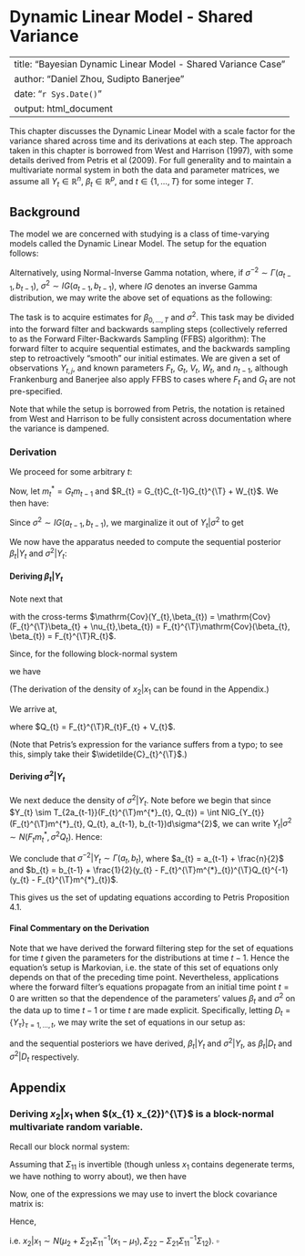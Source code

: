 # Dynamic Linear Model - Shared Variance

---
title: "Bayesian Dynamic Linear Model - Shared Variance Case"
author: "Daniel Zhou, Sudipto Banerjee"
date: "`r Sys.Date()`"
output: html_document
---

This chapter discusses the Dynamic Linear Model with a scale factor for the variance shared across time and its derivations at each step. The approach taken in this chapter is borrowed from West and Harrison (1997), with some details derived from Petris et al (2009). For full generality and to maintain a multivariate normal system in both the data and parameter matrices, we assume all $Y_{t} \in \mathbb{R}^{n}$, $\beta_{t} \in \mathbb{R}^{p}$, and $t \in \{1,\ldots,T\}$ for some integer $T$.


## Background

The model we are concerned with studying is a class of time-varying models called the Dynamic Linear Model. The setup for the equation follows:

\begin{eqnarray*}
Y_{t}\vert\beta_{t}, \sigma^{2} &\sim& N(F_{t}^{\T}\beta_{t}, \sigma^{2}V_{t})\\
\beta_{t}\vert \beta_{t-1},\sigma^{2} &\sim& N(G_{t}\beta_{t-1}, \sigma^{2}W_{t})\\
\sigma^{-2} &\sim& \Gamma(a_{t-1},b_{t-1})\\
\beta_{t-1}\vert \sigma^{2} &\sim& N(m_{t-1}, \sigma^{2}C_{t-1})\\
\end{eqnarray*}

Alternatively, using Normal-Inverse Gamma notation, where, if $\sigma^{-2} \sim \Gamma(a_{t-1},b_{t-1})$, $\sigma^{2} \sim IG(a_{t-1},b_{t-1})$, where $IG$ denotes an inverse Gamma distribution, we may write the above set of equations as the following:
\begin{eqnarray*}
Y_{t},\sigma^{2}\vert \beta_{t} &\sim& NIG(F_{t}^{\T}\beta_{t}, V_{t}, a_{t-1}, b_{t-1})\\
\beta_{t},\sigma^{2}\vert \beta_{t-1} &\sim& NIG(G_{t}\beta_{t-1}, W_{t}, a_{t-1}, b_{t-1})\\
\beta_{t-1},\sigma^{2} &\sim& NIG(m_{t-1}, C_{t-1}, a_{t-1}, b_{t-1})
\end{eqnarray*}

The task is to acquire estimates for $\beta_{0,\ldots,T}$ and $\sigma^{2}$. This task may be divided into the forward filter and backwards sampling steps (collectively referred to as the Forward Filter-Backwards Sampling (FFBS) algorithm): The forward filter to acquire sequential estimates, and the backwards sampling step to retroactively "smooth" our initial estimates. We are given a set of observations $Y_{t,j}$, and known parameters $F_{t}$, $G_{t}$, $V_{t}$, $W_{t}$, and $n_{t-1}$, although Frankenburg and Banerjee also apply FFBS to cases where $F_{t}$ and $G_{t}$ are not pre-specified.

Note that while the setup is borrowed from Petris, the notation is retained from West and Harrison to be fully consistent across documentation where the variance is dampened. 

### Derivation

We proceed for some arbitrary $t$:

\begin{eqnarray*}
\beta_{t} &=& G_{t}\beta_{t-1} + \omega_{t}, \omega_{t} \sim N(0, \sigma^{2}W_{t})\\
\beta_{t}\vert \sigma^{2} &\sim& N(G_{t}m_{t-1}, \sigma^{2}(G_{t}C_{t-1}G_{t}^{\T} + W_{t}))\\
\end{eqnarray*}

Now, let $m^{*}_{t} = G_{t}m_{t-1}$ and $R_{t} = G_{t}C_{t-1}G_{t}^{\T} + W_{t}$. We then have:

\begin{eqnarray*}
Y_{t} &=& F_{t}^{\T}\beta_{t} + \nu_{t}, \nu_{t}\sim N(0, \sigma^{2}V_{t})\\
Y_{t}\vert \sigma^{2} &\sim& N(F_{t}^{\T}m^{*}_{t}, \sigma^{2}(F_{t}^{\T}R_{t}F_{t} + V_{t}))
\end{eqnarray*}

Since $\sigma^{2} \sim IG(a_{t-1},b_{t-1})$, we marginalize it out of $Y_{t}\vert \sigma^{2}$ to get

\begin{eqnarray*}
Y_{t} &\sim& T_{2a_{t-1}}(F_{t}^{\T}m^{*}_{t}, \frac{b_{t-1}}{a_{t-1}}(F_{t}^{\T}R_{t}F_{t} + V_{t}))
\end{eqnarray*}

We now have the apparatus needed to compute the sequential posterior $\beta_{t}\vert Y_{t}$ and $\sigma^{2}\vert Y_{t}$:

#### Deriving $\beta_{t}\vert Y_{t}$

\begin{eqnarray*}
p(\beta_{t} \vert Y_{t}, \sigma^{2}) &\propto& p(\beta_{t}, Y_{t}\vert \sigma^{2})\\
 &\propto& p(Y_{t}\vert \beta_{t},\sigma^{2})p(\beta_{t}\vert \sigma^{2})\\
 &\propto& \sigma^{-n}\exp(-\frac{1}{2\sigma^{2}}(y_{t} - F_{t}^{\T}\beta_{t})^{\T}V_{t}^{-1}(y_{t} - F_{t}^{\T}\beta_{t}))\sigma^{-p}\exp(-\frac{1}{2\sigma^{2}}(\beta_{t} - m^{*}_{t})^{\T}R_{t}^{-1}(\beta_{t} - m^{*}_{t}))\\
 &\propto& \sigma^{-(n+p)}\exp(-\frac{1}{2\sigma^{2}}[(y_{t} - F_{t}^{\T}\beta_{t})^{\T}V_{t}^{-1}(y_{t} - F_{t}^{\T}\beta_{t}) + (\beta_{t} - m^{*}_{t})^{\T}R_{t}^{-1}(\beta_{t} - m^{*}_{t})])\\
\end{eqnarray*}

Note next that
\begin{eqnarray*}
\begin{bmatrix}Y_{t}\\ \beta_{t}\end{bmatrix}\vert \sigma^{2} &\sim& N\left(\begin{bmatrix}F_{t}^{\T}m^{*}_{t}\\ m^{*}_{t}\end{bmatrix},\sigma^{2}\begin{bmatrix}F_{t}^{\T}R_{t}F_{t} + V_{t} & F_{t}^{\T}R_{t}\\
R_{t}F_{t} & R_{t}\end{bmatrix}\right)
\end{eqnarray*}

with the cross-terms $\mathrm{Cov}(Y_{t},\beta_{t}) = \mathrm{Cov}(F_{t}^{\T}\beta_{t} + \nu_{t},\beta_{t}) = F_{t}^{\T}\mathrm{Cov}(\beta_{t}, \beta_{t}) = F_{t}^{\T}R_{t}$.

Since, for the following block-normal system

\begin{eqnarray*}
\begin{bmatrix}x_{1}\\ x_{2}\end{bmatrix} &\sim& N\left(\begin{bmatrix}\mu_{1}\\ \mu_{2}\end{bmatrix}, \begin{bmatrix}\Sigma_{11} & \Sigma_{12}\\
\Sigma_{21} & \Sigma_{22}\end{bmatrix}\right)
\end{eqnarray*}

we have

\begin{eqnarray*}
x_{2}\vert x_{1} &\sim& N(\mu_{2} + \Sigma_{21}\Sigma_{11}^{-1}(x_{1} - \mu_{1}), \Sigma_{22} - \Sigma_{21}\Sigma_{11}^{-1}\Sigma_{12})
\end{eqnarray*}

(The derivation of the density of $x_{2}\vert x_{1}$ can be found in the Appendix.)

We arrive at,

\begin{eqnarray*}
\beta_{t}\vert \sigma^{2},Y_{t} &\sim& N(m_{t}^{*} + R_{t}F_{t}(F_{t}^{\T}R_{t}F_{t} + V_{t})^{-1}(Y_{t} - F_{t}^{\T}m_{t}^{*}), R_{t} - R_{t}F_{t}(F_{t}^{\T}R_{t}F_{t} + V_{t})^{-1}F_{t}^{\T}R_{t})\\
 &\sim& N(m_{t}^{*} + R_{t}F_{t}Q_{t}^{-1}(Y_{t} - F_{t}^{\T}m_{t}^{*}), R_{t} - R_{t}F_{t}Q_{t}^{-1}F_{t}^{\T}R_{t})
\end{eqnarray*}

where $Q_{t} = F_{t}^{\T}R_{t}F_{t} + V_{t}$.

(Note that Petris's expression for the variance suffers from a typo; to see this, simply take their $\widetilde{C}_{t}^{\T}$.)

#### Deriving $\sigma^{2}\vert Y_{t}$

We next deduce the density of $\sigma^{2}\vert Y_{t}$. Note before we begin that since $Y_{t} \sim T_{2a_{t-1}}(F_{t}^{\T}m^{*}_{t}, Q_{t}) = \int NIG_{Y_{t}}(F_{t}^{\T}m^{*}_{t}, Q_{t}, a_{t-1}, b_{t-1})d\sigma^{2}$, we can write $Y_{t}\vert \sigma^{2} \sim N(F_{t}m^{*}_{t}, \sigma^{2}Q_{t})$. Hence:

\begin{eqnarray*}
p(\sigma^{2}\vert Y_{t}) &\propto& p(Y_{t}\vert \sigma^{2})p(\sigma^{2})\\
 &\propto& \sigma^{-n}\exp(-\frac{1}{2\sigma^{2}}(y_{t} - F_{t}^{\T}m^{*}_{t})^{\T}Q_{t}^{-1}(y_{t} - F_{t}^{\T}m^{*}_{t}))\sigma^{-2(a_{t-1} + 1)}\exp(-b_{t-1}\sigma^{-2})\\
 &\propto& \sigma^{-2(a_{t-1} + \frac{n}{2} + 1)}\exp(-\sigma^{-2}[\frac{1}{2}(y_{t} - F_{t}^{\T}m^{*}_{t})^{\T}Q_{t}^{-1}(y_{t} - F_{t}^{\T}m^{*}_{t}) + b_{t-1}])
\end{eqnarray*}

We conclude that $\sigma^{-2}\vert Y_{t} \sim \Gamma(a_{t},b_{t})$, where $a_{t} = a_{t-1} + \frac{n}{2}$ and $b_{t} = b_{t-1} + \frac{1}{2}(y_{t} - F_{t}^{\T}m^{*}_{t})^{\T}Q_{t}^{-1}(y_{t} - F_{t}^{\T}m^{*}_{t})$.

This gives us the set of updating equations according to Petris Proposition 4.1.

#### Final Commentary on the Derivation

Note that we have derived the forward filtering step for the set of equations for time $t$ given the parameters for the distributions at time $t-1$. Hence the equation's setup is Markovian, i.e. the state of this set of equations only depends on that of the preceding time point. Nevertheless, applications where the forward filter's equations propagate from an initial time point $t=0$ are written so that the dependence of the parameters' values $\beta_{t}$ and $\sigma^{2}$ on the data up to time $t-1$ or time $t$ are made explicit. Specifically, letting $D_{t} = \{Y_{\tau}\}_{\tau=1,\ldots,t}$, we may write the set of equations in our setup as:

\begin{eqnarray*}
Y_{t},\sigma^{2}\vert \beta_{t},D_{t-1} &\sim& NIG(F_{t}^{\T}\beta_{t}, V_{t}, a_{t-1}, b_{t-1})\\
\beta_{t},\sigma^{2}\vert \beta_{t-1},D_{t-1} &\sim& NIG(G_{t}\beta_{t-1}, W_{t}, a_{t-1}, b_{t-1})\\
\beta_{t-1},\sigma^{2}\vert D_{t-1} &\sim& NIG(m_{t-1}, C_{t-1}, a_{t-1}, b_{t-1})
\end{eqnarray*}

and the sequential posteriors we have derived, $\beta_{t}\vert Y_{t}$ and $\sigma^{2}\vert Y_{t}$, as $\beta_{t}\vert D_{t}$ and $\sigma^{2} \vert D_{t}$ respectively.


## Appendix

### Deriving $x_{2} \vert x_{1}$ when $(x_{1} x_{2})^{\T}$ is a block-normal multivariate random variable.

Recall our block normal system:

\begin{eqnarray*}
\begin{bmatrix}x_{1}\\ x_{2}\end{bmatrix} &\sim& N\left(\begin{bmatrix}\mu_{1}\\ \mu_{2}\end{bmatrix}, \begin{bmatrix}\Sigma_{11} & \Sigma_{12}\\
\Sigma_{21} & \Sigma_{22}\end{bmatrix}\right)
\end{eqnarray*}

Assuming that $\Sigma_{11}$ is invertible (though unless $x_{1}$ contains degenerate terms, we have nothing to worry about), we then have

\begin{eqnarray*}
p(x_{2}\vert x_{1}) &=& \frac{p(x_{1},x_{2})}{p(x_{1})}\\
 &\propto& \exp\left(-\frac{1}{2}\left[\begin{bmatrix}x_{1} - \mu_{1}\\ x_{2} - \mu_{2}\end{bmatrix}^{\T}\begin{bmatrix}\Sigma_{11} & \Sigma_{12}\\ \Sigma_{21} & \Sigma_{22}\end{bmatrix}^{-1}\begin{bmatrix}x_{1} - \mu_{1}\\ x_{2} - \mu_{2}\end{bmatrix} - (x_{1} - \mu_{1})^{\T}\Sigma_{11}^{-1}(x_{1} - \mu_{1})\right]\right)
\end{eqnarray*}

Now, one of the expressions we may use to invert the block covariance matrix is:
\begin{eqnarray*}
\begin{bmatrix}\Sigma_{11} & \Sigma_{12}\\
\Sigma_{21} & \Sigma_{22}\end{bmatrix}^{-1} &=& \begin{bmatrix}\Sigma_{11}^{-1} + \Sigma_{11}^{-1}\Sigma_{12}(\Sigma_{22} - \Sigma_{21}\Sigma_{11}^{-1}\Sigma_{12})^{-1}\Sigma_{21}\Sigma_{11}^{-1} & -\Sigma_{11}^{-1}\Sigma_{12}(\Sigma_{22} - \Sigma_{21}\Sigma_{11}^{-1}\Sigma_{12})^{-1}\\
-(\Sigma_{22} - \Sigma_{21}\Sigma_{11}^{-1}\Sigma_{12})^{-1}\Sigma_{21}\Sigma_{11}^{-1} & (\Sigma_{22} - \Sigma_{21}\Sigma_{11}^{-1}\Sigma_{12})^{-1}\end{bmatrix}
\end{eqnarray*}

Hence,

\begin{eqnarray*}
p(x_{2}\vert x_{1}) &\propto& \exp\left(-\frac{1}{2}\left[(x_{1} - \mu_{1})^{\T}\Sigma_{11}^{-1}\Sigma_{12}(\Sigma_{22} - \Sigma_{21}\Sigma_{11}^{-1}\Sigma_{12})^{-1}\Sigma_{21}\Sigma_{11}^{-1}(x_{1} - \mu_{1}) - 2(x_{1} - \mu_{1})\Sigma_{11}^{-1}\Sigma_{12}(\Sigma_{22} - \Sigma_{21}\Sigma_{11}^{-1}\Sigma_{12})^{-1}(x_{2} - \mu_{2}) + (x_{2} - \mu_{2})^{\T}(\Sigma_{22} - \Sigma_{21}\Sigma_{11}^{-1}\Sigma_{12})^{-1}(x_{2} - \mu_{2})\right]\right)\\
 &\propto& \exp\left(-\frac{1}{2}\left[((x_{2} - \mu_{2}) - \Sigma_{21}\Sigma_{11}^{-1}(x_{1} - \mu_{1}))^{\T}(\Sigma_{22} - \Sigma_{21}\Sigma_{11}^{-1}\Sigma_{12})^{-1}((x_{2} - \mu_{2}) - \Sigma_{21}\Sigma_{11}^{-1}(x_{1} - \mu_{1}))\right]\right)
\end{eqnarray*}

i.e. $x_{2} \vert x_{1} \sim N(\mu_{2} + \Sigma_{21}\Sigma_{11}^{-1}(x_{1} - \mu_{1}), \Sigma_{22} - \Sigma_{21}\Sigma_{11}^{-1}\Sigma_{12})$. $\square$



